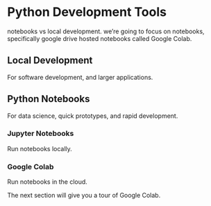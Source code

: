# Python Development Tools

notebooks vs local development. we're going to focus on notebooks, specifically google drive hosted notebooks called Google Colab.



## Local Development

For software development, and larger applications.

## Python Notebooks

For data science, quick prototypes, and rapid development.

### Jupyter Notebooks

Run notebooks locally.

### Google Colab

Run notebooks in the cloud.

The next section will give you a tour of Google Colab.
